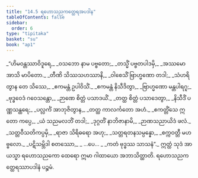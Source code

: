 ```yaml
---
title: "14.5 ရဟောသညကတ္ထေရအပဒါန"
tableOfContents: false
sidebar:
  order: 6
type: "tipitaka"
basket: "su"
book: "ap1"
---
```



<DynamicBreadcrumb />

<Division number="34" book="ap1">

<Paragraph number="2223" type="verses" book="ap1">
_“ဟိမဝန္တဿာဝိဒူရေ,_  
_ဝသဘော နာမ ပဗ္ဗတော;_  
_တသ္မိံ ပဗ္ဗတပါဒမှိ,_  
_အဿမော အာသိ မာပိတော._  

</Paragraph>

</Division>
<Division number="35" book="ap1">

<Paragraph number="2224" type="verses" book="ap1">
_တီဏိ သိဿသဟဿာနိ,_  
_ဝါစေသိံ ဗြာဟ္မဏော တဒါ;_  
_သံဟရိတွာန တေ သိဿေ,_  
_ဧကမန္တံ ဥပါဝိသိံ._  

</Paragraph>

</Division>
<Division number="36" book="ap1">

<Paragraph number="2225" type="verses" book="ap1">
_ဧကမန္တံ နိသီဒိတွာ,_  
_ဗြာဟ္မဏော မန္တပါရဂူ;_  
_ဗုဒ္ဓဝေဒံ ဂဝေသန္တော,_  
_ဉာဏေ စိတ္တံ ပသာဒယိံ._  

</Paragraph>

</Division>
<Division number="37" book="ap1">

<Paragraph number="2226" type="verses" book="ap1">
_တတ္ထ စိတ္တံ ပသာဒေတွာ,_  
_နိသီဒိံ ပဏ္ဏသန္ထရေ;_  
_ပလ္လင်္ကံ အာဘုဇိတွာန,_  
_တတ္ထ ကာလင်္ကတော အဟံ._  

</Paragraph>

</Division>
<Division number="38" book="ap1">

<Paragraph number="2227" type="verses" book="ap1">
_ဧကတ္တိံသေ ဣတော ကပ္ပေ,_  
_ယံ သညမလဘိံ တဒါ;_  
_ဒုဂ္ဂတိံ နာဘိဇာနာမိ,_  
_ဉာဏသညာယိဒံ ဖလံ._  

</Paragraph>

</Division>
<Division number="39" book="ap1">

<Paragraph number="2228" type="verses" book="ap1">
_သတ္တဝီသတိကပ္ပမှိ,_  
_ရာဇာ သိရိဓရော အဟု;_  
_သတ္တရတနသမ္ပန္နော,_  
_စက္ကဝတ္တီ မဟဗ္ဗလော._  

</Paragraph>

</Division>
<Division number="40" book="ap1">

<Paragraph number="2229" type="verses" book="ap1">
_ပဋိသမ္ဘိဒါ စတဿော,_  
_ …ပေ… _  
_ကတံ ဗုဒ္ဓဿ သာသနံ”._  

</Paragraph>

<Paragraph number="2230" book="ap1">
ဣတ္ထံ သုဒံ အာယသ္မာ ရဟောသညကော ထေရော ဣမာ ဂါထာယော အဘာသိတ္ထာတိ.

</Paragraph>
</Division>

<Paragraph number="2231" type="center" book="ap1">
ရဟောသညကတ္ထေရဿာပဒါနံ ပဉ္စမံ.
</Paragraph>